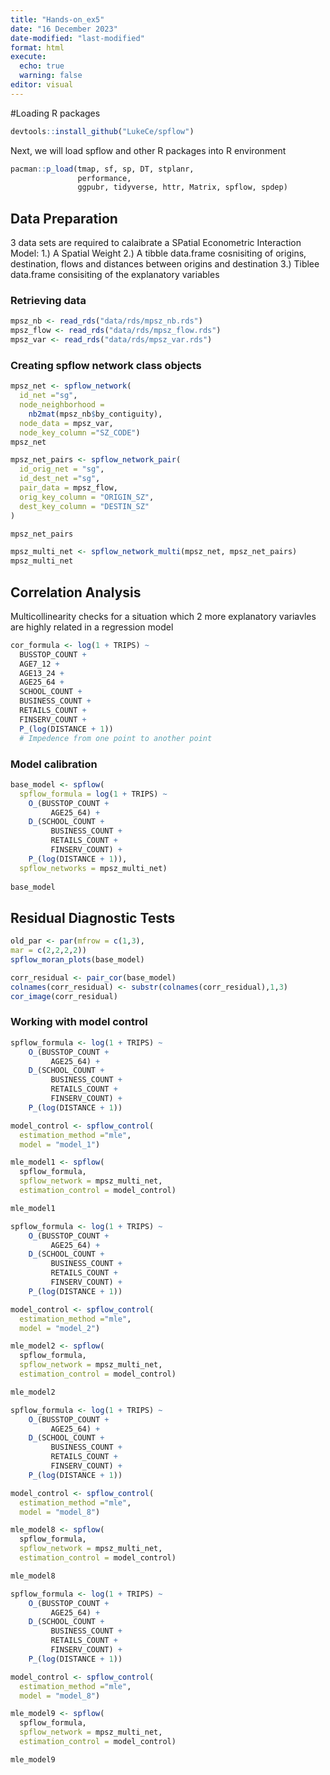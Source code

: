```yaml
---
title: "Hands-on_ex5"
date: "16 December 2023"
date-modified: "last-modified"
format: html
execute:
  echo: true
  warning: false
editor: visual
---
```


#Loading R packages

```r
devtools::install_github("LukeCe/spflow")
```

Next, we will load spflow and other R packages into R environment

```r
pacman::p_load(tmap, sf, sp, DT, stplanr,
               performance,
               ggpubr, tidyverse, httr, Matrix, spflow, spdep)
```

## Data Preparation
3 data sets are required to calaibrate a SPatial Econometric Interaction Model:
1.) A Spatial Weight
2.) A tibble data.frame cosnisiting of origins, destination, flows and distances between origins and destination
3.) Tiblee data.frame consisiting of the explanatory variables

### Retrieving data

```r
mpsz_nb <- read_rds("data/rds/mpsz_nb.rds")
mpsz_flow <- read_rds("data/rds/mpsz_flow.rds")
mpsz_var <- read_rds("data/rds/mpsz_var.rds")
```

### Creating spflow network class objects

```r
mpsz_net <- spflow_network(
  id_net ="sg",
  node_neighborhood = 
    nb2mat(mpsz_nb$by_contiguity),
  node_data = mpsz_var,
  node_key_column ="SZ_CODE")
mpsz_net
```


```r
mpsz_net_pairs <- spflow_network_pair(
  id_orig_net = "sg",
  id_dest_net ="sg",
  pair_data = mpsz_flow,
  orig_key_column = "ORIGIN_SZ",
  dest_key_column = "DESTIN_SZ"
)

mpsz_net_pairs

```

```r
mpsz_multi_net <- spflow_network_multi(mpsz_net, mpsz_net_pairs)
mpsz_multi_net
```
## Correlation Analysis
Multicollinearity checks for a situation which 2 more explanatory variavles are highly related in a regression model
```r
cor_formula <- log(1 + TRIPS) ~
  BUSSTOP_COUNT +
  AGE7_12 +
  AGE13_24 +
  AGE25_64 +
  SCHOOL_COUNT +
  BUSINESS_COUNT +
  RETAILS_COUNT +
  FINSERV_COUNT +
  P_(log(DISTANCE + 1))
  # Impedence from one point to another point
```

### Model calibration

```r
base_model <- spflow(
  spflow_formula = log(1 + TRIPS) ~
    O_(BUSSTOP_COUNT +
         AGE25_64) +
    D_(SCHOOL_COUNT +
         BUSINESS_COUNT +
         RETAILS_COUNT + 
         FINSERV_COUNT) +
    P_(log(DISTANCE + 1)),
  spflow_networks = mpsz_multi_net)
  
base_model

```
## Residual Diagnostic Tests
```r
old_par <- par(mfrow = c(1,3),
mar = c(2,2,2,2))
spflow_moran_plots(base_model)
```
```r
corr_residual <- pair_cor(base_model)
colnames(corr_residual) <- substr(colnames(corr_residual),1,3)
cor_image(corr_residual)
```
### Working with model control
```r
spflow_formula <- log(1 + TRIPS) ~
    O_(BUSSTOP_COUNT +
         AGE25_64) +
    D_(SCHOOL_COUNT +
         BUSINESS_COUNT +
         RETAILS_COUNT + 
         FINSERV_COUNT) +
    P_(log(DISTANCE + 1))

model_control <- spflow_control(
  estimation_method ="mle",
  model = "model_1")

mle_model1 <- spflow(
  spflow_formula,
  spflow_network = mpsz_multi_net,
  estimation_control = model_control)

mle_model1
```

```r
spflow_formula <- log(1 + TRIPS) ~
    O_(BUSSTOP_COUNT +
         AGE25_64) +
    D_(SCHOOL_COUNT +
         BUSINESS_COUNT +
         RETAILS_COUNT + 
         FINSERV_COUNT) +
    P_(log(DISTANCE + 1))

model_control <- spflow_control(
  estimation_method ="mle",
  model = "model_2")

mle_model2 <- spflow(
  spflow_formula,
  spflow_network = mpsz_multi_net,
  estimation_control = model_control)

mle_model2
```

```r
spflow_formula <- log(1 + TRIPS) ~
    O_(BUSSTOP_COUNT +
         AGE25_64) +
    D_(SCHOOL_COUNT +
         BUSINESS_COUNT +
         RETAILS_COUNT + 
         FINSERV_COUNT) +
    P_(log(DISTANCE + 1))

model_control <- spflow_control(
  estimation_method ="mle",
  model = "model_8")

mle_model8 <- spflow(
  spflow_formula,
  spflow_network = mpsz_multi_net,
  estimation_control = model_control)

mle_model8
```

```r
spflow_formula <- log(1 + TRIPS) ~
    O_(BUSSTOP_COUNT +
         AGE25_64) +
    D_(SCHOOL_COUNT +
         BUSINESS_COUNT +
         RETAILS_COUNT + 
         FINSERV_COUNT) +
    P_(log(DISTANCE + 1))

model_control <- spflow_control(
  estimation_method ="mle",
  model = "model_8")

mle_model9 <- spflow(
  spflow_formula,
  spflow_network = mpsz_multi_net,
  estimation_control = model_control)

mle_model9
```